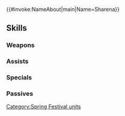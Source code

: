 {{#invoke:NameAbout|main|Name=Sharena}}{{HeroPage Tabs}}
{{Hero Infobox
|Name=Sharena
|Title=Spring Princess
|GrowthModifier=Gen 2
|WeaponType=Green Tome
|MoveType=Infantry
|Origin=Fire Emblem Heroes
|Gender=Female
|actorEN=Julie Kliewer
|actorJP=内田真礼
|artist=コザキユースケ
|releaseDate=March 22, 2018
|TagID=春祭シャロン
|InternalID=230
|Properties=special,hat,tiara,specRate_202202
|cv1=0
|cv2=100200
|description=Princess of Askr and Alfonse's younger sister. She cajoled her brother into participating in the Spring Festival with her.
}}
{{Stats Page
|Lv1HP=18|Lv1ATK=8|Lv1SPD=10|Lv1DEF=3|Lv1RES=6
|GRHP=45|GRATK=55|GRSPD=60|GRDEF=30|GRRES=55
}}
==Skills==
===Weapons===
{{Weapons Table
|weapon1=Wind
|weapon1Default=1
|weapon1Unlock=1
|weapon2=Elwind
|weapon2Default=3
|weapon2Unlock=2
|weapon3=Rexcalibur
|weapon3Default=4
|weapon3Unlock=3
|weapon4=Muninn's Egg
|weapon4Default=5
|weapon4Unlock=5
}}
===Assists===
{{Assists Table
|assist1=Rally Speed
|assist1Default=4
|assist1Unlock=3
|assist2=Rally Atk/Spd
|assist2Unlock=4
}}

===Specials===
{{Specials Table}}
===Passives===
{{Passives Table
|passiveA1=Darting Stance 1
|passiveA2=Swift Stance 1
|passiveA3=Swift Stance 2
|passiveA1Unlock=3
|passiveA2Unlock=4
|passiveA3Unlock=5
|passiveB1=Live for Bounty
|passiveB1Unlock=4
|passiveC1=Res Tactic 1
|passiveC2=Res Tactic 2
|passiveC3=Res Tactic 3
|passiveC1Unlock=1
|passiveC2Unlock=2
|passiveC3Unlock=4
}}
{{Heroes Navbox}}
[[Category:Spring Festival units]]